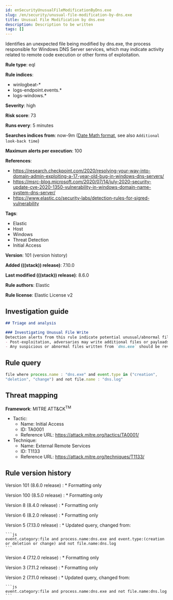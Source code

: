```yaml
---
id: enSecurityUnusualFileModificationByDns.exe
slug: /en/security/unusual-file-modification-by-dns.exe
title: Unusual File Modification by dns.exe
description: Description to be written
tags: []
---
```


<div id="unusual-file-modification-by-dns.exe"></div>

Identifies an unexpected file being modified by dns.exe, the process responsible for Windows DNS Server services, which may indicate activity related to remote code execution or other forms of exploitation.

**Rule type**: eql

**Rule indices**:

* winlogbeat-*
* logs-endpoint.events.*
* logs-windows.*

**Severity**: high

**Risk score**: 73

**Runs every**: 5 minutes

**Searches indices from**: now-9m ([Date Math format](((ref))/common-options.html#date-math), see also <DocLink id="enSecurityRulesUiCreate" section="set-the-rules-schedule">`Additional look-back time`</DocLink>)

**Maximum alerts per execution**: 100

**References**:

* https://research.checkpoint.com/2020/resolving-your-way-into-domain-admin-exploiting-a-17-year-old-bug-in-windows-dns-servers/
* https://msrc-blog.microsoft.com/2020/07/14/july-2020-security-update-cve-2020-1350-vulnerability-in-windows-domain-name-system-dns-server/
* https://www.elastic.co/security-labs/detection-rules-for-sigred-vulnerability

**Tags**:

* Elastic
* Host
* Windows
* Threat Detection
* Initial Access

**Version**: 101 (<DocLink id="enSecurityUnusualFileModificationByDns.exe" section="rule-version-history">version history</DocLink>)

**Added (((stack)) release)**: 7.10.0

**Last modified (((stack)) release)**: 8.6.0

**Rule authors**: Elastic

**Rule license**: Elastic License v2

## Investigation guide

```markdown
## Triage and analysis

### Investigating Unusual File Write
Detection alerts from this rule indicate potential unusual/abnormal file writes from the DNS Server service process (`dns.exe`) after exploitation from CVE-2020-1350 (SigRed) has occurred. Here are some possible avenues of investigation:
- Post-exploitation, adversaries may write additional files or payloads to the system as additional discovery/exploitation/persistence mechanisms.
- Any suspicious or abnormal files written from `dns.exe` should be reviewed and investigated with care.
```

## Rule query

```js
file where process.name : "dns.exe" and event.type in ("creation",
"deletion", "change") and not file.name : "dns.log"
```

## Threat mapping

**Framework**: MITRE ATT&CK<sup>TM</sup>

* Tactic:
    * Name: Initial Access
    * ID: TA0001
    * Reference URL: https://attack.mitre.org/tactics/TA0001/
* Technique:
    * Name: External Remote Services
    * ID: T1133
    * Reference URL: https://attack.mitre.org/techniques/T1133/

<div id="unusual-file-modification-by-dns.exe-history"></div>

## Rule version history

Version 101 (8.6.0 release) 
    : * Formatting only

Version 100 (8.5.0 release) 
    : * Formatting only

Version 8 (8.4.0 release) 
    : * Formatting only

Version 6 (8.2.0 release) 
    : * Formatting only

Version 5 (7.13.0 release) 
    : * Updated query, changed from:

    ```js
    event.category:file and process.name:dns.exe and event.type:(creation
    or deletion or change) and not file.name:dns.log
    ```

Version 4 (7.12.0 release) 
    : * Formatting only

Version 3 (7.11.2 release) 
    : * Formatting only

Version 2 (7.11.0 release) 
    : * Updated query, changed from:

    ```js
    event.category:file and process.name:dns.exe and not file.name:dns.log
    ```

